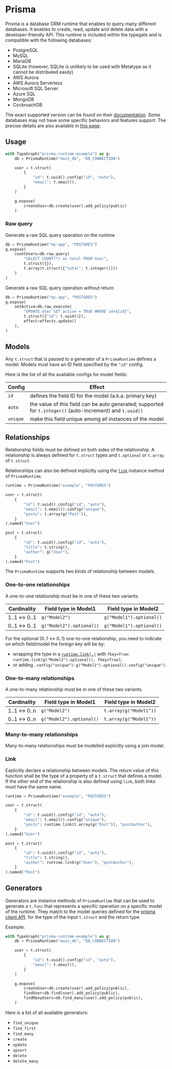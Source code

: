 # Prisma

Prisma is a database ORM runtime that enables to query many different databases. It enables to create, read, update and delete data with a developer-friendly API. This runtime is included within the typegate and is compatible with the following databases:

- PostgreSQL
- MySQL
- MariaDB
- SQLite (however, SQLite is unlikely to be used with Metatype as it cannot be distributed easily)
- AWS Aurora
- AWS Aurora Serverless
- Microsoft SQL Server
- Azure SQL
- MongoDB
- CockroachDB

The exact supported version can be found on their [documentation](https://www.prisma.io/docs/reference/database-reference/supported-databases). Some databases may not have some specific behaviors and features support. The precise details are also available in [this page](https://www.prisma.io/docs/reference/database-reference/database-features).

## Usage

```python
with TypeGraph("prisma-runtime-example") as g:
    db = PrismaRuntime("main_db", "DB_CONNECTION")

    user = t.struct(
        {
            "id": t.uuid().config("id", "auto"),
            "email": t.email(),
        }
    )

    g.expose(
        createUser=db.create(user).add_policy(public)
    )
```

### Raw query

Generate a raw SQL query operation on the runtime

```python
db = PrismaRuntime("my-app", "POSTGRES")
g.expose(
    countUsers=db.raw_query(
        "SELECT COUNT(*) as total FROM User",
        t.struct({}),
        t.array(t.struct({"total": t.integer()}))
    )
)
```

Generate a raw SQL query operation without return

```python
db = PrismaRuntime("my-app", "POSTGRES")
g.expose(
    setActive=db.raw_execute(
        "UPDATE User SET active = TRUE WHERE id=${id}",
        t.struct({"id": t.uuid()}),
        effect=effects.update()
    ),
)
```

## Models

Any `t.struct` that is passed to a generator of a `PrismaRuntime`
defines a model. Models must have an ID field specified by the `"id"` config.

Here is the list of all the available configs for model fields:

| Config   | Effect                                                                                                     |
| -------- | ---------------------------------------------------------------------------------------------------------- |
| `id`     | defines the field ID for the model (a.k.a. primary key)                                                    |
| `auto`   | the value of this field can be auto generated; supported for `t.integer()` (auto-increment) and `t.uuid()` |
| `unique` | make this field unique among all instances of the model                                                    |

## Relationships

Relationship fields must be defined on both sides of the relationship.
A relationship is always defined for `t.struct` types and `t.optional` or
`t.array` of `t.struct`.

Relationships can also be defined implicitly using the [`link`](#link) instance method
of `PrismaRuntime`.

```python
runtime = PrismaRuntime("example", "POSTGRES")

user = t.struct(
    {
        "id": t.uuid().config("id", "auto"),
        "email": t.email().config("unique"),
        "posts": t.array(g("Post")),
    }
).named("User")

post = t.struct(
    {
        "id": t.uuid().config("id", "auto"),
        "title": t.string(),
        "author": g("User"),
    }
).named("Post")
```

The `PrismaRuntime` supports two kinds of relationship between models.

### One-to-one relationships

A one-to-one relationship must be in one of these two variants.

| Cardinality | Field type in Model1     | Field type in Model2     |
| ----------- | ------------------------ | ------------------------ |
| 1..1 ↔ 0..1 | `g("Model2")`            | `g("Model1").optional()` |
| 0..1 ↔ 0..1 | `g("Model2").optional()` | `g("Model1").optional()` |

For the optional (0..1 ↔ 0..1) one-to-one relationship,
you need to indicate on which field/model the foreign key will be by:

- wrapping the type in a [`runtime.link(.)`](#link) with `fkey=True`:
  `runtime.link(g("Model2").optional(), fkey=True)`;<br/>
- or adding `.config("unique")`: `g("Model2").optional().config("unique")`.

### One-to-many relationships

A one-to-many relationship must be in one of these two variants.

| Cardinality | Field type in Model1     | Field type in Model2   |
| ----------- | ------------------------ | ---------------------- |
| 1..1 ↔ 0..n | `g("Model2")`            | `t.array(g("Model1"))` |
| 0..1 ↔ 0..n | `g("Model2").optional()` | `t.array(g("Model1"))` |

### Many-to-many relationships

Many-to-many relationships must be modelled explicitly using a join model.

### Link

Explicitly declare a relationship between models. The return value of
this function shall be the type of a property of a `t.struct` that
defines a model. If the other end of the relationship is also defined using `link`,
both links must have the same name.

```python
runtime = PrismaRuntime("example", "POSTGRES")

user = t.struct(
    {
        "id": t.uuid().config("id", "auto"),
        "email": t.email().config("unique"),
        "posts": runtime.link(t.array(g("Post")), "postAuthor"),
    }
).named("User")

post = t.struct(
    {
        "id": t.uuid().config("id", "auto"),
        "title": t.string(),
        "author": runtime.link(g("User"), "postAuthor"),
    }
).named("Post")
```

## Generators

Generators are instance methods of `PrismaRuntime` that can be used
to generate a `t.func` that represents a specific operation on a specific
model of the runtime. They match to the model queries defined for the
[prisma client API](https://www.prisma.io/docs/reference/api-reference/prisma-client-reference).
for the type of the input `t.struct` and the return type.

Example:

```python
with TypeGraph("prisma-runtime-example") as g:
    db = PrismaRuntime("main_db", "DB_CONNECTION")

    user = t.struct(
        {
            "id": t.uuid().config("id", "auto"),
            "email": t.email(),
        }
    )

    g.expose(
        createUser=db.create(user).add_policy(public),
        findUser=db.find(user).add_policy(public),
        findManyUsers=db.find_many(user).add_policy(public),
    )
```

Here is a list of all available generators:

- `find_unique`
- `find_first`
- `find_many`
- `create`
- `update`
- `upsert`
- `delete`
- `delete_many`
